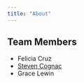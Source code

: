 ```yaml
---
title: "About"
---
```


## Team Members
- Felicia Cruz 
- [Steven Cognac](https://github.com/cognack)
- Grace Lewin 